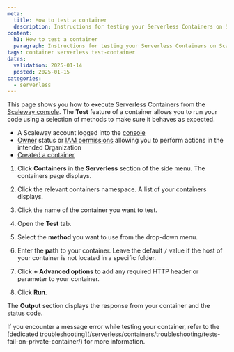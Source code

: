 ```yaml
---
meta:
  title: How to test a container
  description: Instructions for testing your Serverless Containers on Scaleway.
content:
  h1: How to test a container
  paragraph: Instructions for testing your Serverless Containers on Scaleway.
tags: container serverless test-container
dates:
  validation: 2025-01-14
  posted: 2025-01-15
categories:
  - serverless
---
```


This page shows you how to execute Serverless Containers from the [Scaleway console](https://console.scaleway.com). The **Test** feature of a container allows you to run your code using a selection of methods to make sure it behaves as expected.

<Macro id="requirements" />

- A Scaleway account logged into the [console](https://console.scaleway.com)
- [Owner](/identity-and-access-management/iam/concepts/#owner) status or [IAM permissions](/identity-and-access-management/iam/concepts/#permission) allowing you to perform actions in the intended Organization
- [Created a container](/serverless/containers/how-to/deploy-container/)

1. Click **Containers** in the **Serverless** section of the side menu. The containers page displays.

2. Click the relevant containers namespace. A list of your containers displays.

3. Click the name of the container you want to test.

4. Open the **Test** tab.

5. Select the **method** you want to use from the drop-down menu.

6. Enter the **path** to your container. Leave the default `/` value if the host of your container is not located in a specific folder.

7. Click **+ Advanced options** to add any required HTTP header or parameter to your container.

8. Click **Run**.

The **Output** section displays the response from your container and the status code.

<Message type="note">
If you encounter a message error while testing your container, refer to the [dedicated troubleshooting](/serverless/containers/troubleshooting/tests-fail-on-private-container/) for more information.
</Message>